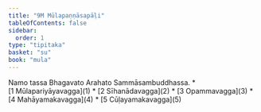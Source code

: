 ```yaml
---
title: "9M Mūlapaṇṇāsapāḷi"
tableOfContents: false
sidebar:
  order: 1
type: "tipitaka"
basket: "su"
book: "mula"
---
```


<Paragraph number="1" type="center" book="mula">
Namo tassa Bhagavato Arahato Sammāsambuddhassa.

</Paragraph>

<TableOfContents book="mula" section="9">
* [1 Mūlapariyāyavagga](1)
* [2 Sīhanādavagga](2)
* [3 Opammavagga](3)
* [4 Mahāyamakavagga](4)
* [5 Cūḷayamakavagga](5)
</TableOfContents>
